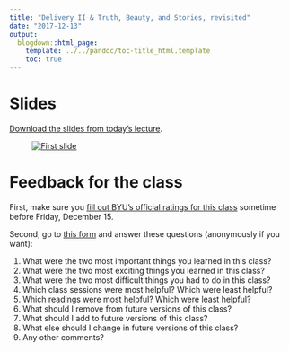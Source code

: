 ```yaml
---
title: "Delivery II & Truth, Beauty, and Stories, revisited"
date: "2017-12-13"
output:
  blogdown::html_page:
    template: ../../pandoc/toc-title_html.template
    toc: true
---
```


# Slides

[Download the slides from today's lecture](/slides/BUSM-491R_2017-12-13.pdf).

<figure>
[![First slide](/images/slides/slides_2017-12-13.png)](/slides/BUSM-491R_2017-12-13.pdf)
</figure>


# Feedback for the class

First, make sure you [fill out BYU's official ratings for this class](https://studentratings.byu.edu/) sometime before Friday, December 15.

Second, go to [this form](https://goo.gl/forms/TGfuCmuWAZ2nxsNj2) and answer these questions (anonymously if you want):

1. What were the two most important things you learned in this class?
2. What were the two most exciting things you learned in this class?
3. What were the two most difficult things you had to do in this class?
4. Which class sessions were most helpful? Which were least helpful?
5. Which readings were most helpful? Which were least helpful?
6. What should I remove from future versions of this class?
7. What should I add to future versions of this class?
8. What else should I change in future versions of this class?
9. Any other comments?
